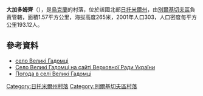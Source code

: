 {{coord|49|49|3|N|28|44|15|E|scale:30000|display=title}}

'''大加多姆齊'''（{{lang-uk|Великі Гадомці}}），是[[烏克蘭|烏克蘭]]的村落，位於該國北部[[日托米爾州|日托米爾州]]，由[[別爾基切夫區|別爾基切夫區]]負責管轄，面積1.57平方公里，海拔高度265米，2001年人口303，人口密度每平方公里193.12人。

==參考資料==
* [http://w1.c1.rada.gov.ua/pls/z7503/A005?rdat1=15.05.2014&rf7571=8845 село Великі Гадомці]
* [http://w1.c1.rada.gov.ua/pls/z7503/A005?rdat1=15.05.2014&rf7571=8845 Село Великі Гадомці на сайті Верховної Ради України]
* [http://weather.in.ua/ua/zhitomirskaja/2947 Погода в селі Великі Гадомці] {{Wayback|url=http://weather.in.ua/ua/zhitomirskaja/2947 |date=20111219161959 }}

{{DEFAULTSORT:Великі Гадомці}}
[[Category:日托米爾州村落|Category:日托米爾州村落]]
[[Category:別爾基切夫區村落|Category:別爾基切夫區村落]]


{{Zhytomyr-geo-stub}}